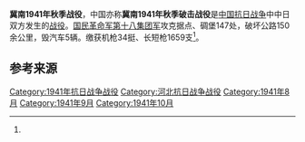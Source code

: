 {{Infobox Military Conflict
|campaign=
|image=
|caption=
|conflict=冀南1941年秋季战役
|date=1941年8月31日－10月13日
|place=[[河北省|河北省]]成安、临漳、大名县
|result=
|combatant1=[[国民革命军第十八集团军|国民革命军第十八集团军]]冀南军区新编第4、7、8旅一部及各军分区部队
|combatant2=冀南日、“伪”军
|commander1=
|commander2=
|strength1=
|strength2=
|casualties1=795<ref name="军事科学院" />
|casualties2=2000余<ref name="军事科学院">《中国人民解放军全史》军事历史研究部 编，军事科学出版社，2000年，ISBN 7-80137-315-4，卷“中国人民解放军战役战斗总览”。</ref>
|}}

'''冀南1941年秋季战役'''，中国亦称'''冀南1941年秋季破击战役'''是[[中国抗日战争|中国抗日战争]]中中日双方发生的[[战役|战役]]。[[国民革命军第十八集团军|国民革命军第十八集团军]]攻克据点、碉堡147处，破坏公路150余公里，毁汽车5辆。缴获机枪34挺、长短枪1659支<ref name="军事科学院" />。

== 参考来源 ==
{{reflist}}

{{战争小作品}}
{{中国抗日战争中共战役战斗}}

[[Category:1941年抗日战争战役|Category:1941年抗日战争战役]]
[[Category:河北抗日战争战役|Category:河北抗日战争战役]]
[[Category:1941年8月|Category:1941年8月]]
[[Category:1941年9月|Category:1941年9月]]
[[Category:1941年10月|Category:1941年10月]]